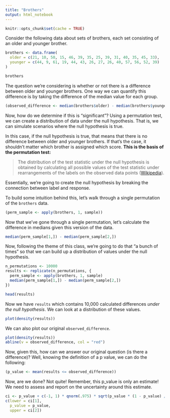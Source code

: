 ```yaml
---
title: "Brothers"
output: html_notebook
---
```


```r
knitr::opts_chunk$set(cache = TRUE)
```

Consider the following data about sets of brothers, each set consisting of an
older and younger brother.

```r
brothers <- data.frame(
  older = c(21, 10, 50, 15, 46, 39, 35, 25, 39, 31, 40, 35, 45, 33),
  younger = c(44, 9, 61, 19, 44, 43, 26, 27, 26, 40, 57, 56, 52, 39)
)

brothers
```

The question we're considering is whether or not there is a difference between
older and younger brothers. One way we can quantify this difference is by taking
the difference of the median value for each group.

```r
(observed_difference <- median(brothers$older) - median(brothers$younger))
```

Now, how do we determine if this is "significant"? Using a permutation test, we
can create a distribution of data under the null hypothesis. That is, we can
simulate scenarios where the null hypothesis is true.

In this case, if the null hypothesis is true, that means that there is no
difference between older and younger brothers. If that's the case, it shouldn't
matter which brother is assigned which score. **This is the basis of the
permutation test:**

> The distribution of the test statistic under the null hypothesis is obtained 
by calculating all possible values of the test statistic under rearrangements of 
the labels on the observed data points ([Wikipedia](https://en.wikipedia.org/wiki/Resampling_(statistics)#Permutation_tests)).


Essentially, we're going to create the null hypothesis by breaking the
connection between label and response.

To build some intuition behind this, let's walk through a single permutation of 
the `brothers` data.

```r
(perm_sample <- apply(brothers, 1, sample))
```

Now that we've gone through a single permutation, let's calculate the difference
in medians given this version of the data.

```r
median(perm_sample[1,]) - median(perm_sample[2,])
```

Now, following the theme of this class, we're going to do that "a bunch of
times" so that we can build up a distribution of values under the null
hypothesis.

```r
n_permutations <- 10000
results <- replicate(n_permutations, {
  perm_sample <- apply(brothers, 1, sample)
  median(perm_sample[1,]) - median(perm_sample[2,])
})

head(results)
```

Now we have `results` which contains 10,000 calculated differences *under the
null hypothesis*. We can look at a distribution of these values.

```r
plot(density(results))
```

We can also plot our original `observed_difference`.

```r
plot(density(results))
abline(v = observed_difference, col = "red")
```

Now, given this, how can we answer our original question (is there a
difference)?
Well, knowing the definition of a p value, we can do the following:

```r
(p_value <- mean(results <= observed_difference))
```

Now, are we done? Not quite! Remember, this p_value is only an estimate! We need
to assess and report on the uncertainty around this estimate.

```r
ci <- p_value + c(-1, 1) * qnorm(.975) * sqrt(p_value * (1 - p_value) / n_permutations)
c(lower = ci[1],
  p_value = p_value,
  upper = ci[2])
```


